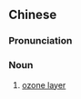 {{also|臭氧层}}
==Chinese==
{{zh-forms|s=臭氧层|type=21}}
{{wikipedia|lang=zh}}

===Pronunciation===
{{zh-pron
|m=chòuyǎngcéng
|c=cau3 joeng5 cang4
|cat=n
}}

===Noun===
{{zh-noun}}

# [[ozone layer]]